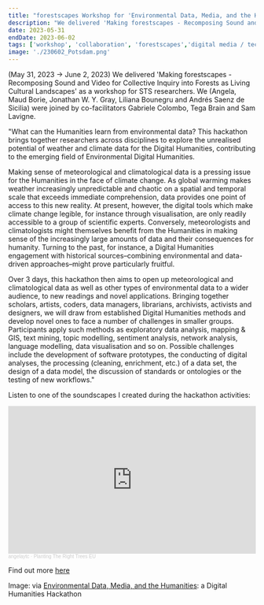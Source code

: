 ```yaml
---
title: "forestscapes Workshop for 'Environmental Data, Media, and the Humanities'a Digital Humanities Hackathon at the University of Potsdam"
description: "We delivered 'Making forestscapes - Recomposing Sound and Video for Collective Inquiry into Forests as Living Cultural Landscapes' as a workshop for STS researchers. We (Angela, Maud Borie, Jonathan W. Y. Gray, Liliana Bounegru and Andrés Saenz de Sicilia) were joined by co-facilitators Gabriele Colombo, Tega Brain and Sam Lavigne. (May 31, 2023 → June 2, 2023) "
date: 2023-05-31
endDate: 2023-06-02
tags: ['workshop', 'collaboration', 'forestscapes','digital media / tech']
image: './230602_Potsdam.png'
---
```


(May 31, 2023 → June 2, 2023) We delivered 'Making forestscapes - Recomposing Sound and Video for Collective Inquiry into Forests as Living Cultural Landscapes' as a workshop for STS researchers. We (Angela, Maud Borie, Jonathan W. Y. Gray, Liliana Bounegru and Andrés Saenz de Sicilia) were joined by co-facilitators Gabriele Colombo, Tega Brain and Sam Lavigne. 

"What can the Humanities learn from environmental data? This hackathon brings together researchers across disciplines to explore the unrealised potential of weather and climate data for the Digital Humanities, contributing to the emerging field of Environmental Digital Humanities.

Making sense of meteorological and climatological data is a pressing issue for the Humanities in the face of climate change. As global warming makes weather increasingly unpredictable and chaotic on a spatial and temporal scale that exceeds immediate comprehension, data provides one point of access to this new reality. At present, however, the digital tools which make climate change legible, for instance through visualisation, are only readily accessible to a group of scientific experts. Conversely, meteorologists and climatologists might themselves benefit from the Humanities in making sense of the increasingly large amounts of data and their consequences for humanity. Turning to the past, for instance, a Digital Humanities engagement with historical sources–combining environmental and data-driven approaches–might prove particularly fruitful.

Over 3 days, this hackathon then aims to open up meteorological and climatological data as well as other types of environmental data to a wider audience, to new readings and novel applications. Bringing together scholars, artists, coders, data managers, librarians, archivists, activists and designers, we will draw from established Digital Humanities methods and develop novel ones to face a number of challenges in smaller groups. Participants apply such methods as exploratory data analysis, mapping & GIS, text mining, topic modelling, sentiment analysis, network analysis, language modelling, data visualisation and so on. Possible challenges include the development of software prototypes, the conducting of digital analyses, the processing (cleaning, enrichment, etc.) of a data set, the design of a data model, the discussion of standards or ontologies or the testing of new workflows."

Listen to one of the soundscapes I created during the hackathon activities:

<iframe width="100%" height="300" scrolling="no" frameborder="no" allow="autoplay" src="https://w.soundcloud.com/player/?url=https%3A//api.soundcloud.com/tracks/1528883752&color=%23844c5c&auto_play=false&hide_related=false&show_comments=true&show_user=true&show_reposts=false&show_teaser=true&visual=true"></iframe><div style="font-size: 10px; color: #cccccc;line-break: anywhere;word-break: normal;overflow: hidden;white-space: nowrap;text-overflow: ellipsis; font-family: Interstate,Lucida Grande,Lucida Sans Unicode,Lucida Sans,Garuda,Verdana,Tahoma,sans-serif;font-weight: 100;"><a href="https://soundcloud.com/angelaytc" title="angelaytc" target="_blank" style="color: #cccccc; text-decoration: none;">angelaytc</a> · <a href="https://soundcloud.com/angelaytc/planting-the-right-trees-eu" title="Planting The Right Trees EU" target="_blank" style="color: #cccccc; text-decoration: none;">Planting The Right Trees EU</a></div>


Find out more [here](https://mhep.github.io/hackathon/)

Image: via [Environmental Data, Media, and the Humanities](https://mhep.github.io/hackathon/): a Digital Humanities Hackathon
